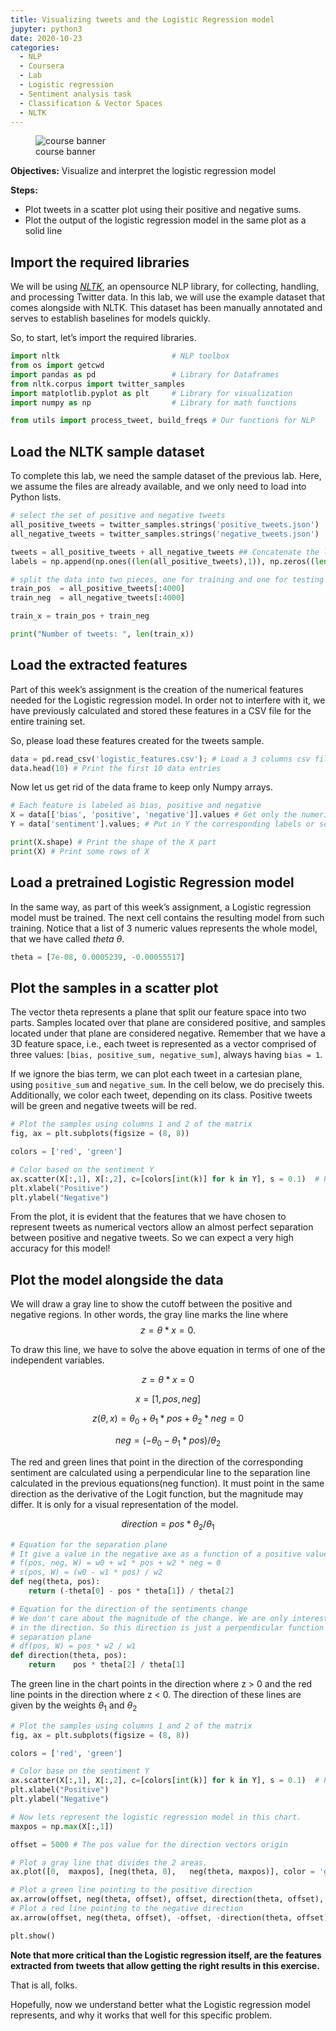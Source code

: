 ```yaml
---
title: Visualizing tweets and the Logistic Regression model
jupyter: python3
date: 2020-10-23
categories: 
  - NLP 
  - Coursera 
  - Lab
  - Logistic regression
  - Sentiment analysis task
  - Classification & Vector Spaces
  - NLTK
---
```


![course banner](/images/Course-Logo-1-3.webp){#fig-00 .column-margin .nolightbox}

**Objectives:** Visualize and interpret the logistic regression model

**Steps:**

* Plot tweets in a scatter plot using their positive and negative sums.
* Plot the output of the logistic regression model in the same plot as a solid line


## Import the required libraries

We will be using [*NLTK*](http://www.nltk.org/howto/twitter.html), an opensource NLP library, for collecting, handling, and processing Twitter data. 
In this lab, we will use the example dataset that comes alongside with NLTK. 
This dataset has been manually annotated and serves to establish baselines for models quickly. 

So, to start, let's import the required libraries. 

```python
import nltk                         # NLP toolbox
from os import getcwd
import pandas as pd                 # Library for Dataframes 
from nltk.corpus import twitter_samples 
import matplotlib.pyplot as plt     # Library for visualization
import numpy as np                  # Library for math functions

from utils import process_tweet, build_freqs # Our functions for NLP
```

## Load the NLTK sample dataset

To complete this lab, we need the sample dataset of the previous lab. Here, we assume the files are already available, and we only need to load into Python lists.

```python
# select the set of positive and negative tweets
all_positive_tweets = twitter_samples.strings('positive_tweets.json')
all_negative_tweets = twitter_samples.strings('negative_tweets.json')

tweets = all_positive_tweets + all_negative_tweets ## Concatenate the lists. 
labels = np.append(np.ones((len(all_positive_tweets),1)), np.zeros((len(all_negative_tweets),1)), axis = 0)

# split the data into two pieces, one for training and one for testing (validation set) 
train_pos  = all_positive_tweets[:4000]
train_neg  = all_negative_tweets[:4000]

train_x = train_pos + train_neg 

print("Number of tweets: ", len(train_x))
```

## Load the extracted features

Part of this week's assignment is the creation of the numerical features needed for the Logistic regression model. In order not to interfere with it, we have previously calculated and stored these features in a CSV file for the entire training set.

So, please load these features created for the tweets sample. 

```python
data = pd.read_csv('logistic_features.csv'); # Load a 3 columns csv file using pandas function
data.head(10) # Print the first 10 data entries
```

Now let us get rid of the data frame to keep only Numpy arrays.

```python
# Each feature is labeled as bias, positive and negative
X = data[['bias', 'positive', 'negative']].values # Get only the numerical values of the dataframe
Y = data['sentiment'].values; # Put in Y the corresponding labels or sentiments

print(X.shape) # Print the shape of the X part
print(X) # Print some rows of X
```

## Load a pretrained Logistic Regression model

In the same way, as part of this week's assignment, a Logistic regression model must be trained. The next cell contains the resulting model from such training. Notice that a list of 3 numeric values represents the whole model, that we have called _theta_ $\theta$.

```python
theta = [7e-08, 0.0005239, -0.00055517]
```

## Plot the samples in a scatter plot

The vector theta represents a plane that split our feature space into two parts. Samples located over that plane are considered positive, and samples located under that plane are considered negative. Remember that we have a 3D feature space, i.e., each tweet is represented as a vector comprised of three values: `[bias, positive_sum, negative_sum]`, always having `bias = 1`. 

If we ignore the bias term, we can plot each tweet in a cartesian plane, using `positive_sum` and `negative_sum`. In the cell below, we do precisely this. Additionally, we color each tweet, depending on its class. Positive tweets will be green and negative tweets will be red.

```python
# Plot the samples using columns 1 and 2 of the matrix
fig, ax = plt.subplots(figsize = (8, 8))

colors = ['red', 'green']

# Color based on the sentiment Y
ax.scatter(X[:,1], X[:,2], c=[colors[int(k)] for k in Y], s = 0.1)  # Plot a dot for each pair of words
plt.xlabel("Positive")
plt.ylabel("Negative")
```

From the plot, it is evident that the features that we have chosen to represent tweets as numerical vectors allow an almost perfect separation between positive and negative tweets. So we can expect a very high accuracy for this model! 

## Plot the model alongside the data

We will draw a gray line to show the cutoff between the positive and negative regions. 
In other words, the gray line marks the line where 
$$
z = \theta * x = 0.
$$

To draw this line, we have to solve the above equation in terms of one of the independent variables.

$$
z = \theta * x = 0
$$

$$
x = [1, pos, neg] 
$$

$$
z(\theta, x) = \theta_0+ \theta_1 * pos + \theta_2 * neg = 0 
$$

$$
neg = (-\theta_0 - \theta_1 * pos) / \theta_2
$$

The red and green lines that point in the direction of the corresponding sentiment are calculated using a perpendicular line to the separation line calculated in the previous equations(neg function). It must point in the same direction as the derivative of the Logit function, but the magnitude may differ. It is only for a visual representation of the model. 

$$
direction = pos * \theta_2 / \theta_1
$$

```python
# Equation for the separation plane
# It give a value in the negative axe as a function of a positive value
# f(pos, neg, W) = w0 + w1 * pos + w2 * neg = 0
# s(pos, W) = (w0 - w1 * pos) / w2
def neg(theta, pos):
    return (-theta[0] - pos * theta[1]) / theta[2]

# Equation for the direction of the sentiments change
# We don't care about the magnitude of the change. We are only interested 
# in the direction. So this direction is just a perpendicular function to the 
# separation plane
# df(pos, W) = pos * w2 / w1
def direction(theta, pos):
    return    pos * theta[2] / theta[1]
```

The green line in the chart points in the direction where z > 0 and the red line points in the direction where z < 0. The direction of these lines are given by the weights $\theta_1$ and $\theta_2$

```python
# Plot the samples using columns 1 and 2 of the matrix
fig, ax = plt.subplots(figsize = (8, 8))

colors = ['red', 'green']

# Color base on the sentiment Y
ax.scatter(X[:,1], X[:,2], c=[colors[int(k)] for k in Y], s = 0.1)  # Plot a dot for each pair of words
plt.xlabel("Positive")
plt.ylabel("Negative")

# Now lets represent the logistic regression model in this chart. 
maxpos = np.max(X[:,1])

offset = 5000 # The pos value for the direction vectors origin

# Plot a gray line that divides the 2 areas.
ax.plot([0,  maxpos], [neg(theta, 0),   neg(theta, maxpos)], color = 'gray') 

# Plot a green line pointing to the positive direction
ax.arrow(offset, neg(theta, offset), offset, direction(theta, offset), head_width=500, head_length=500, fc='g', ec='g')
# Plot a red line pointing to the negative direction
ax.arrow(offset, neg(theta, offset), -offset, -direction(theta, offset), head_width=500, head_length=500, fc='r', ec='r')

plt.show()
```

**Note that more critical than the Logistic regression itself, are the features extracted from tweets that allow getting the right results in this exercise.**

That is all, folks. 

Hopefully, now we understand better what the Logistic regression model represents, and why it works that well for this specific problem. 

